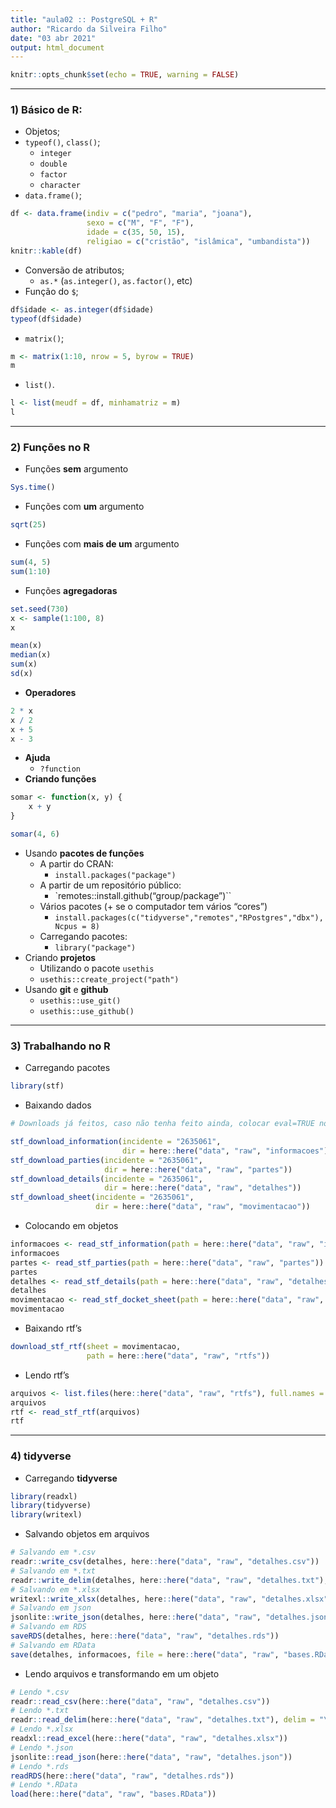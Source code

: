 ```yaml
---
title: "aula02 :: PostgreSQL + R"
author: "Ricardo da Silveira Filho"
date: "03 abr 2021"
output: html_document
---
```


```r
knitr::opts_chunk$set(echo = TRUE, warning = FALSE)
```

***
### 1) Básico de R:
- Objetos;
- `typeof()`, `class()`;
	- `integer`
	- `double`
	- `factor`
	- `character`
- `data.frame()`;
```r
df <- data.frame(indiv = c("pedro", "maria", "joana"),
				 sexo = c("M", "F", "F"),
				 idade = c(35, 50, 15),
				 religiao = c("cristão", "islâmica", "umbandista"))
knitr::kable(df)
```

- Conversão de atributos;
	- `as.*` (`as.integer()`, `as.factor()`, etc)
- Função do `$`;
```r
df$idade <- as.integer(df$idade)
typeof(df$idade)
```
	
- `matrix()`;
```r
m <- matrix(1:10, nrow = 5, byrow = TRUE)
m
```
- `list()`.
```r
l <- list(meudf = df, minhamatriz = m)
l
```


***
### 2) Funções no R

- Funções **sem** argumento
```r
Sys.time()
```

- Funções com **um** argumento
```r
sqrt(25)
```

- Funções com **mais de um** argumento
```r
sum(4, 5)
sum(1:10)
```

- Funções **agregadoras**
```r
set.seed(730)
x <- sample(1:100, 8)
x

mean(x)
median(x)
sum(x)
sd(x)
```

- **Operadores**
```r
2 * x
x / 2
x + 5
x - 3
```

- **Ajuda**
	- `?function`
	
- **Criando funções**
```r
somar <- function(x, y) {
	x + y
}

somar(4, 6)
```

- Usando **pacotes de funções**
	- A partir do CRAN:
		- `install.packages("package")`
	- A partir de um repositório público:
		- `remotes::install.github("group/package")``
	- Vários pacotes (+ se o computador tem vários "cores")
		- `install.packages(c("tidyverse","remotes","RPostgres","dbx"), Ncpus = 8)`
	- Carregando pacotes:
		- `library("package")`

- Criando **projetos**
	- Utilizando o pacote `usethis`
	- `usethis::create_project("path")`
	
- Usando **git** e **github**
	- `usethis::use_git()`
	- `usethis::use_github()`


***
### 3) Trabalhando no R

- Carregando pacotes
```r
library(stf)
```

- Baixando dados
```r
# Downloads já feitos, caso não tenha feito ainda, colocar eval=TRUE no chunk

stf_download_information(incidente = "2635061", 
						 dir = here::here("data", "raw", "informacoes"))
stf_download_parties(incidente = "2635061",
					 dir = here::here("data", "raw", "partes"))
stf_download_details(incidente = "2635061",
					 dir = here::here("data", "raw", "detalhes"))
stf_download_sheet(incidente = "2635061",
				   dir = here::here("data", "raw", "movimentacao"))
```

- Colocando em objetos
```r
informacoes <- read_stf_information(path = here::here("data", "raw", "informacoes"))
informacoes
partes <- read_stf_parties(path = here::here("data", "raw", "partes"))
partes
detalhes <- read_stf_details(path = here::here("data", "raw", "detalhes"))
detalhes
movimentacao <- read_stf_docket_sheet(path = here::here("data", "raw", "movimentacao"))
movimentacao
```

- Baixando rtf's
```r
download_stf_rtf(sheet = movimentacao, 
				 path = here::here("data", "raw", "rtfs"))
```

- Lendo rtf's
```r
arquivos <- list.files(here::here("data", "raw", "rtfs"), full.names = TRUE)
arquivos
rtf <- read_stf_rtf(arquivos)
rtf
```


***
### 4) tidyverse

- Carregando **tidyverse**
```r
library(readxl)
library(tidyverse)
library(writexl)
```

- Salvando objetos em arquivos
```r
# Salvando em *.csv
readr::write_csv(detalhes, here::here("data", "raw", "detalhes.csv"))
# Salvando em *.txt
readr::write_delim(detalhes, here::here("data", "raw", "detalhes.txt"), delim = "\t")
# Salvando em *.xlsx
writexl::write_xlsx(detalhes, here::here("data", "raw", "detalhes.xlsx"))
# Salvando em json
jsonlite::write_json(detalhes, here::here("data", "raw", "detalhes.json"))
# Salvando em RDS
saveRDS(detalhes, here::here("data", "raw", "detalhes.rds"))
# Salvando em RData
save(detalhes, informacoes, file = here::here("data", "raw", "bases.RData"))
```

- Lendo arquivos e transformando em um objeto
```r
# Lendo *.csv
readr::read_csv(here::here("data", "raw", "detalhes.csv"))
# Lendo *.txt
readr::read_delim(here::here("data", "raw", "detalhes.txt"), delim = "\t")
# Lendo *.xlsx
readxl::read_excel(here::here("data", "raw", "detalhes.xlsx"))
# Lendo *.json
jsonlite::read_json(here::here("data", "raw", "detalhes.json"))
# Lendo *.rds
readRDS(here::here("data", "raw", "detalhes.rds"))
# Lendo *.RData
load(here::here("data", "raw", "bases.RData"))
```

















